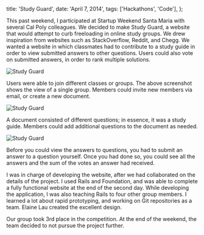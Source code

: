   title: 'Study Guard',
  date: 'April 7, 2014',
  tags: ['Hackathons', 'Code'],
};

This past weekend, I participated at Startup Weekend Santa Maria with several Cal Poly colleagues. We decided to make Study Guard, a website that would attempt to curb freeloading in online study groups. We drew inspiration from websites such as StackOverflow, Reddit, and Chegg. We wanted a website in which classmates had to contribute to a study guide in order to view submitted answers to other questions. Users could also vote on submitted answers, in order to rank multiple solutions.

![Study Guard](/images/posts/study_guard_class.png)

Users were able to join different classes or groups. The above screenshot shows the view of a single group. Members could invite new members via email, or create a new document.

![Study Guard](/images/posts/study_guard_document.png)

A document consisted of different questions; in essence, it was a study guide. Members could add additional questions to the document as needed.

![Study Guard](/images/posts/study_guard_answers.png)

Before you could view the answers to questions, you had to submit an answer to a question yourself. Once you had done so, you could see all the answers and the sum of the votes an answer had received.

I was in charge of developing the website, after we had collaborated on the details of the project. I used Rails and Foundation, and was able to complete a fully functional website at the end of the second day. While developing the application, I was also teaching Rails to four other group members. I learned a lot about rapid prototyping, and working on Git repositories as a team. Elaine Lau created the excellent design.

Our group took 3rd place in the competition. At the end of the weekend, the team decided to not pursue the project further.

